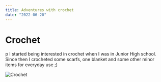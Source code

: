 ```yaml
---
title: Adventures with crochet
date: "2022-06-20"
---
```


# Crochet

p I started being interested in crochet when I was in Junior High school. Since then I crocheted some scarfs, one blanket and some other minor items for everyday use ;)

![Crochet](../src/images/crochet_1.jpg)